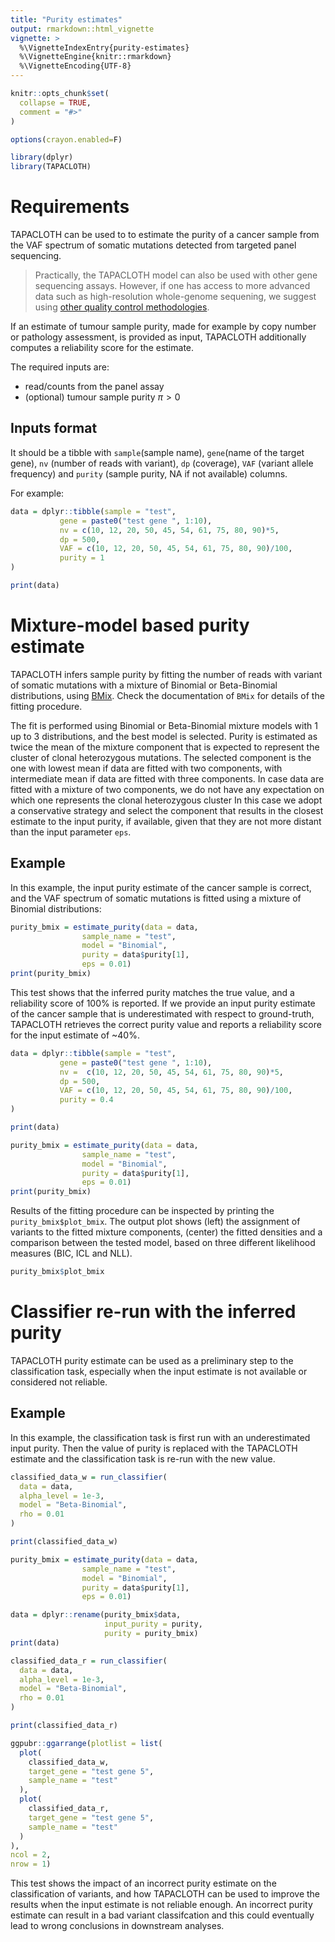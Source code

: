 ```yaml
---
title: "Purity estimates"
output: rmarkdown::html_vignette
vignette: >
  %\VignetteIndexEntry{purity-estimates}
  %\VignetteEngine{knitr::rmarkdown}
  %\VignetteEncoding{UTF-8}
---
```


```r
knitr::opts_chunk$set(
  collapse = TRUE,
  comment = "#>"
)

options(crayon.enabled=F)
```

```r
library(dplyr)
library(TAPACLOTH)
```

# Requirements

TAPACLOTH can be used to to estimate the purity of a cancer sample from the VAF spectrum of somatic mutations detected from targeted panel sequencing. 

> Practically, the TAPACLOTH model can also be used with other gene sequencing assays. However, if one has access to more advanced data such as high-resolution whole-genome sequening, we suggest using [other quality control methodologies](https://caravagnalab.github.io/CNAqc). 

If an estimate of tumour sample purity, made for example by copy number 
or pathology assessment, is provided as input, TAPACLOTH additionally computes 
a reliability score for the estimate.

The required inputs are:

- read/counts from the panel assay 
- (optional) tumour sample purity $\pi > 0$

##  Inputs format

It should be a tibble with `sample`(sample name), `gene`(name of the target gene), `nv` (number of reads
with variant), `dp` (coverage), `VAF` (variant allele frequency) and `purity`
(sample purity, NA if not available) columns. 

For example:

```r
data = dplyr::tibble(sample = "test",
           gene = paste0("test gene ", 1:10),
           nv = c(10, 12, 20, 50, 45, 54, 61, 75, 80, 90)*5,
           dp = 500,
           VAF = c(10, 12, 20, 50, 45, 54, 61, 75, 80, 90)/100,
           purity = 1
)

print(data)
```

# Mixture-model based purity estimate

TAPACLOTH infers sample purity by fitting the number of reads with variant of somatic mutations
with a mixture of Binomial or Beta-Binomial distributions, using 
[BMix](https://caravagnalab.github.io/BMix). Check the documentation of `BMix` 
for details of the fitting procedure.

The fit is performed using Binomial or Beta-Binomial mixture models with 1 up to 3
distributions, and the best model is selected. Purity is estimated as twice the 
mean of the mixture component that is expected to represent the cluster
of clonal heterozygous mutations. The selected component is the one with lowest
mean if data are fitted with two components, with intermediate mean if data are
fitted with three components. In case data are fitted with a mixture of two components,
we do not have any expectation on which one represents the clonal heterozygous cluster
In this case we adopt a conservative strategy and select the component that results 
in the closest estimate to the input purity, if available, given that they are not
more distant than the input parameter `eps`.

## Example

In this example, the input purity estimate of the cancer sample is correct, and 
the VAF spectrum of somatic mutations is fitted using a mixture of Binomial distributions:

```r
purity_bmix = estimate_purity(data = data,
                sample_name = "test",
                model = "Binomial",
                purity = data$purity[1],
                eps = 0.01)
print(purity_bmix)
```

This test shows that the inferred purity matches the true value, and a reliability
score of 100% is reported.
If we provide an input purity estimate of the cancer sample that is underestimated
with respect to ground-truth, TAPACLOTH retrieves the correct purity value
and reports a reliability score for the input estimate of ~40%.

```r
data = dplyr::tibble(sample = "test",
           gene = paste0("test gene ", 1:10),
           nv =  c(10, 12, 20, 50, 45, 54, 61, 75, 80, 90)*5,
           dp = 500,
           VAF = c(10, 12, 20, 50, 45, 54, 61, 75, 80, 90)/100,
           purity = 0.4
)

print(data)
```

```r
purity_bmix = estimate_purity(data = data,
                sample_name = "test",
                model = "Binomial",
                purity = data$purity[1],
                eps = 0.01)
print(purity_bmix)
```
Results of the fitting procedure can be inspected by printing the `purity_bmix$plot_bmix`.
The output plot shows (left) the assignment of variants to the fitted mixture components, 
(center) the fitted densities and a comparison between the tested model, based on three
different likelihood measures (BIC, ICL and NLL).

```r
purity_bmix$plot_bmix
```

# Classifier re-run with the inferred purity

TAPACLOTH purity estimate can be used as a preliminary step to the classification
task, especially when the input estimate is not available or considered not reliable.

## Example

In this example, the classification task is first run with an underestimated 
input purity. Then the value of purity is replaced with the TAPACLOTH estimate 
and the classification task is re-run with the new value.

```r
classified_data_w = run_classifier(
  data = data,
  alpha_level = 1e-3,
  model = "Beta-Binomial",
  rho = 0.01
)

print(classified_data_w)
```

```r
purity_bmix = estimate_purity(data = data,
                sample_name = "test",
                model = "Binomial",
                purity = data$purity[1],
                eps = 0.01)

data = dplyr::rename(purity_bmix$data, 
                     input_purity = purity, 
                     purity = purity_bmix) 
print(data)
```

```r
classified_data_r = run_classifier(
  data = data,
  alpha_level = 1e-3,
  model = "Beta-Binomial",
  rho = 0.01
)

print(classified_data_r)
```

```r
ggpubr::ggarrange(plotlist = list(
  plot(
    classified_data_w,
    target_gene = "test gene 5",
    sample_name = "test"
  ),
  plot(
    classified_data_r,
    target_gene = "test gene 5",
    sample_name = "test"
  )
),
ncol = 2,
nrow = 1)
```
This test shows the impact of an incorrect purity estimate on the classification
of variants, and how TAPACLOTH can be used to improve the results when the input
estimate is not reliable enough. An incorrect purity estimate can result in a bad
variant classifcation and this could eventually lead to wrong conclusions in downstream analyses.